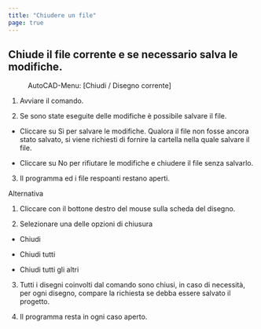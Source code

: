 ```yaml
---
title: "Chiudere un file"
page: true
---
```

## Chiude il file corrente e se necessario salva le modifiche.
 <Menu>AutoCAD-Menu: [Chiudi / Disegno corrente] </Menu> 


1. Avviare il comando.

2. Se sono state eseguite delle modifiche &#232; possibile salvare il file.

- Cliccare su <Border>Sì</Border>  per salvare le modifiche. Qualora il file non fosse ancora stato salvato, si viene richiesti di fornire la cartella nella quale salvare il file.

- Cliccare su <Border>No</Border>  per rifiutare le modifiche e chiudere il file senza salvarlo.



3. Il programma ed i file respoanti restano aperti.




Alternativa


1.  Cliccare con il <Border>bottone destro del mouse</Border>  sulla scheda del disegno.

2.  Selezionare una delle opzioni di <Italic> chiusura </Italic> 
-  Chiudi

-  Chiudi tutti

-  Chiudi tutti gli altri 



3. Tutti i disegni coinvolti dal comando sono chiusi, in caso di necessit&#224;, per ogni disegno, compare la richiesta se debba essere salvato il progetto.

4.  Il programma resta in ogni caso aperto.



